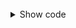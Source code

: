 
<RotatePicker />

<br/>

<details>
<summary>Show code</summary>
<p>

<Tabs>
<TabItem value="jsx" label="JSX">

```typescript
const RotatePicker = () => {
  const [rating, setRating] = React.useState<number | null>(null);

  return (
    <StarPicker //
      className="rotateStar"
      value={rating}
      onChange={setRating}
    />
  );
};
```
</TabItem>
<TabItem value="css" label="CSS">

```css
/* definitions for a "rotateStar" class */
.StarPicker.rotateStar .StarPickerButton {
  transition: transform 0.2s ease-in-out, color 0.4s;
}
.StarPicker.rotateStar .StarPickerButton.selected {
  transform: rotate(-60deg);
}
```

</TabItem>
</Tabs>

</p>
</details>
